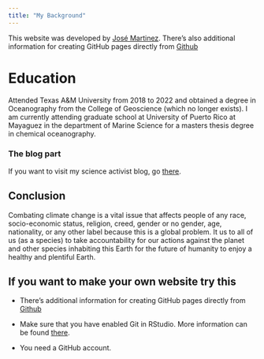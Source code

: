 ```yaml
---
title: "My Background"
---
```


This website was developed by [José Martinez](https://jmartinez2k.github.io/). There's also additional information for creating GitHub pages directly from [Github](https://pages.github.com/)

# Education

Attended Texas A&M University from 2018 to 2022 and obtained a degree in Oceanography from the College of Geoscience (which no longer exists). I am currently attending graduate school at University of Puerto Rico at Mayaguez in the department of Marine Science for a masters thesis degree in chemical oceanography. 


### The blog part

If you want to visit my science activist blog, go [there](https://github.com/privefl/jekyll-now-r-template).

## Conclusion

Combating climate change is a vital issue that affects people of any race, socio-economic status, religion, creed, gender or no gender, age, nationality, or any other label because this is a global problem. It us to all of us (as a species) to take accountability for our actions against the planet and other species inhabiting this Earth for the future of humanity to enjoy a healthy and plentiful Earth.

## If you want to make your own website try this 

- There's additional information for creating GitHub pages directly from [Github](https://pages.github.com/)

- Make sure that you have enabled Git in RStudio. More information can be found [there](https://privefl.github.io/advr38book/good-practices.html#git).

- You need a GitHub account.